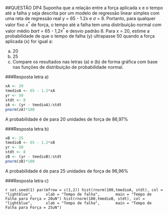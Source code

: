 ##QUESTÃO DP4 
Suponha que a relação entre a força aplicada x e o tempo até a falha y seja descrita por um modelo de regressão linear simples com uma reta de regressão real y = 65 - 1.2x e $\sigma$ = 8. Portanto, para qualquer valor fixo $x^*$ de força, o tempo até a falha tem uma distribuição normal com valor médio $bar{t}$ = 65 - 1,2$x^*$ e desvio padrão 8. Para x = 20, estime a probabilidade de que o tempo de falha (y) ultrapasse 50 quando a força aplicada (x) for igual a:

a) 20
b) 25
c) Compare os resultados nas letras (a) e (b) de forma gráfica com base nas funções de distribuição de probabilidade normal.

###Resposta letra a)
```r
xA <- 20
tmedioA <- 65 - 1.2*xA
yr <- 50
stdt <- 8
zA <- (yr - tmedioA)/stdt
pnorm(zA)*100
```

A probabilidade é de para 20 unidades de força de 86,97%

###Resposta letra b)
```r
xB <- 25
tmedioB <- 65 - 1.2*xB
yr <- 50
stdt <- 8
zB <- (yr - tmedioB)/stdt
pnorm(zB)*100
```

A probabilidade é de para 25 unidades de força de 96,96%

###Resposta letra c)

```r
set.seed(1)
par(mfrow = c(1,2))
hist(rnorm(100,tmedioA, stdt), col = "lightblue",
     xlab = "Tempo de falha", 
     main = "Tempo de Falha para Força = 20uN")
hist(rnorm(100,tmedioB, stdt), col = "lightblue",
     xlab = "Tempo de falha", 
     main = "Tempo de Falha para Força = 25uN")```
